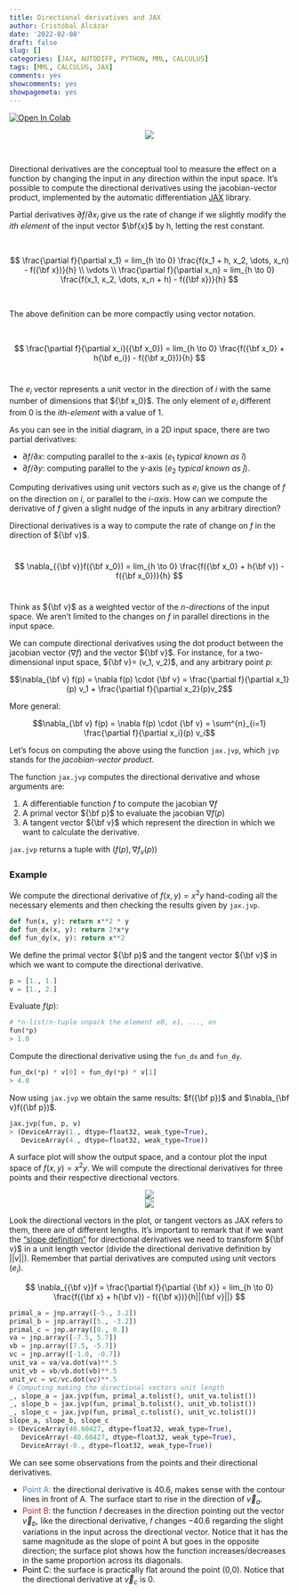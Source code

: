 ```yaml
---
title: Directional derivatives and JAX
author: Cristóbal Alcázar
date: '2022-02-08'
draft: false
slug: []
categories: [JAX, AUTODIFF, PYTHON, MML, CALCULUS]
tags: [MML, CALCULUS, JAX]
comments: yes
showcomments: yes
showpagemeta: yes
---
```


<a href="https://colab.research.google.com/drive/1VD0QIfC-Q3WgmBPpgfAcF9zMZL_NAa5G?usp=sharing" target="_blank">
  <img src="https://colab.research.google.com/assets/colab-badge.svg" alt="Open In Colab"/>
</a>

<center>
<img src="/img/directional-derivative-post/directional_derivatives_setting.png">
</center>

<br>

Directional derivatives are the conceptual tool to measure the effect on a
function by changing the input in any direction within the input space. It's
possible to compute the directional derivatives using the jacobian-vector
product, implemented by the automatic differentiation [JAX](https://jax.readthedocs.io/en/latest/#) library.

Partial derivatives $\partial f/ \partial x_i$ give us the rate of change if
we slightly modify the *ith element* of the input vector $\bf{x}$ by h, letting the
rest constant.

<br>

$$
\frac{\partial f}{\partial x_1} = lim_{h \to 0} \frac{f(x_1 + h, x_2, \dots, x_n) - f({\bf x})}{h}
\\
\vdots
\\
\frac{\partial f}{\partial x_n} = lim_{h \to 0} \frac{f(x_1, x_2, \dots, x_n + h) - f({\bf x})}{h}
$$

<br>

The above definition can be more compactly using vector notation.

<br>

$$
\frac{\partial f}{\partial x_i}({\bf x_0}) = lim_{h \to 0} \frac{f({\bf x_0} + h{\bf e_i}) - f({\bf x_0})}{h}
$$
<br>

The $e_i$ vector represents a unit vector in the direction of $i$ with the
same number of dimensions that ${\bf x_0}$. The only
element of $e_i$ different from 0 is the *ith-element* with a value of 1.

As you can see in the initial diagram, in a 2D input space, there are two
partial derivatives:

- $\partial f / \partial x$: computing parallel to the x-axis ($e_1$ *typical known as* $\hat{i}$) 
- $\partial f / \partial y$: computing parallel to the y-axis ($e_2$ *typical known as* $\hat{j}$). 

Computing derivatives using unit vectors such as $e_i$ give us the change of
$f$ on the direction on $i$, or parallel to the *i-axis*. How can we compute
the derivative of $f$ given a slight nudge of the inputs in any arbitrary
direction?

Directional derivatives is a way to compute the rate of change on $f$ in the
direction of ${\bf v}$.

<br>
$$
\nabla_{{\bf v}}f({\bf x_0}) = lim_{h \to 0} \frac{f({\bf x_0} + h{\bf v}) - f({\bf x_0})}{h}
$$
<br>

Think as ${\bf v}$ as a weighted vector of the *n-directions* of the input
space. We aren't limited to the changes on $f$ in parallel directions in the input space.

We can compute directional derivatives using the dot product between the 
jacobian vector ($\nabla f$) and the vector ${\bf v}$. For instance, for a two-dimensional input space, ${\bf v}= (v_1, v_2)$, and any arbitrary point $p$:

$$\nabla_{\bf v} f(p) = \nabla f(p) \cdot {\bf v} = \frac{\partial f}{\partial x_1}(p) v_1 + \frac{\partial f}{\partial x_2}(p)v_2$$

More general:

$$\nabla_{\bf v} f(p) = \nabla f(p) \cdot {\bf v} = \sum^{n}_{i=1} \frac{\partial f}{\partial x_i}(p) v_i$$

Let's focus on computing the above using the function `jax.jvp`, which `jvp`
stands for the *jacobian-vector product*.

The function `jax.jvp` computes the directional derivative and whose arguments are:

1. A differentiable function $f$ to compute the jacobian $\nabla f$
1. A primal vector ${\bf p}$ to evaluate the jacobian $\nabla f(p)$
1. A tangent vector ${\bf v}$ which represent the direction in which we 
want to calculate the derivative.

`jax.jvp` returns a tuple with $(f(p), \nabla f_{v}(p))$

### Example

We compute the directional derivative of $f(x, y)=x^2y$ hand-coding all the 
necessary elements and then checking the results given by `jax.jvp`.

```python
def fun(x, y): return x**2 * y
def fun_dx(x, y): return 2*x*y
def fun_dy(x, y): return x**2
```

We define the primal vector ${\bf p}$ and the tangent vector ${\bf v}$
in which we want to compute the directional derivative.

```python
p = [1., 1.]
v = [1., 2.]
```
Evaluate $f(p)$:

```python
# *n-list/n-tuple unpack the element e0, e1, ..., en
fun(*p)
> 1.0
```

Compute the directional derivative using the `fun_dx` and `fun_dy`.

```python
fun_dx(*p) * v[0] + fun_dy(*p) * v[1]
> 4.0
```
Now using `jax.jvp` we obtain the same results: $f({\bf p})$ and $\nabla_{\bf v}f({\bf p})$.

```python
jax.jvp(fun, p, v)
> (DeviceArray(1., dtype=float32, weak_type=True),
   DeviceArray(4., dtype=float32, weak_type=True))
```

A surface plot will show the output space, and a contour plot the input space 
of $f(x,y)=x^2y$. We will compute the directional derivatives for three points
and their respective directional vectors.

<center>
<img src="/img/directional-derivative-post/directional_plot_surface.png">
</center>

<center>
<img src="/img/directional-derivative-post/directional_plot_contour.png">
</center>

Look the directional vectors in the plot, or tangent vectors as JAX refers to 
them, there are of different lengths. It's important to remark that if we want
the ["slope definition"](https://www.khanacademy.org/math/multivariable-calculus/multivariable-derivatives/partial-derivative-and-gradient-articles/a/directional-derivative-introduction?modal=1) for directional derivatives we
need to transform ${\bf v}$ in a unit length vector (divide the directional
derivative definition by $||v||$). Remember that partial
derivatives are computed using unit vectors ($e_i$).


$$
\nabla_{{\bf v}}f = \frac{\partial f}{\partial {\bf x}} = lim_{h \to 0} \frac{f({\bf x} + h{\bf v}) - f({\bf x})}{h||{\bf v}||}
$$

```python
primal_a = jnp.array([-5., 3.2])
primal_b = jnp.array([5., -3.2])
primal_c = jnp.array([0., 0.])
va = jnp.array([-7.5, 5.7])
vb = jnp.array([7.5, -5.7])
vc = jnp.array([-1.0, -0.7])
unit_va = va/va.dot(va)**.5
unit_vb = vb/vb.dot(vb)**.5
unit_vc = vc/vc.dot(vc)**.5
# Computing making the directional vectors unit length
_, slope_a = jax.jvp(fun, primal_a.tolist(), unit_va.tolist())
_, slope_b = jax.jvp(fun, primal_b.tolist(), unit_vb.tolist())
_, slope_c = jax.jvp(fun, primal_c.tolist(), unit_vc.tolist())
slope_a, slope_b, slope_c
> (DeviceArray(40.60427, dtype=float32, weak_type=True),
   DeviceArray(-40.60427, dtype=float32, weak_type=True),
   DeviceArray(-0., dtype=float32, weak_type=True))
```

We can see some observations from the points and their directional derivatives.

- <span style="color: #4682b4">Point A:</span> the directional derivative is 40.6, makes sense with the contour lines in front of A. The surface start to rise in the direction of $\overrightarrow{v}_a$.
- <span style="color: #b22222">Point B:</span> the function 𝑓 decreases in the direction pointing out the vector $\overrightarrow{v}_b$, like the directional derivative, 𝑓 changes −40.6 regarding the slight variations in the input across the directional vector. Notice that it has the same magnitude as the slope of point A but goes in the opposite direction; the surface plot shows how the function increases/decreases in the same proportion across its diagonals.
- <span style="color: #000000">Point C:</span> the surface is practically flat around the point (0,0). Notice that the directional derivative at $\overrightarrow{v}_c$ is 0. 